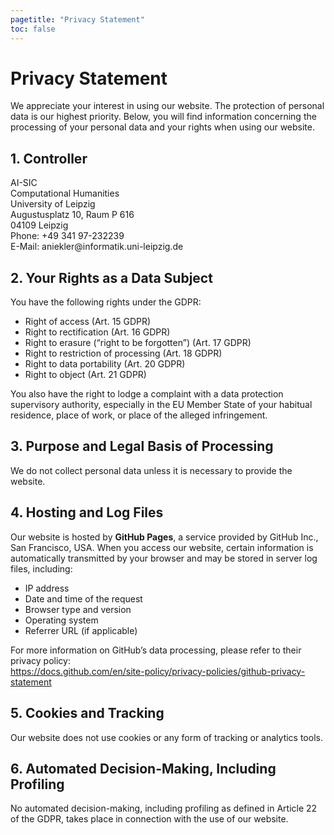 ```yaml
---
pagetitle: "Privacy Statement"
toc: false
---
```


# Privacy Statement

We appreciate your interest in using our website. The protection of personal data is our highest priority. Below, you will find information concerning the processing of your personal data and your rights when using our website.

## 1. Controller

AI-SIC <br>
Computational Humanities <br>
University of Leipzig <br>
Augustusplatz 10, Raum P 616 <br>
04109 Leipzig <br>
Phone: +49 341 97-232239 <br>
E-Mail: aniekler@informatik.uni-leipzig.de <br>

<!--

## 2. Data Protection Officer

Thomas Braatz  
Neues Augusteum  
Augustusplatz 10, Raum A218  
04109 Leipzig  
Phone: +49 341 97 - 30081  
Email: dsb@uni-leipzig.de

-->

## 2. Your Rights as a Data Subject

You have the following rights under the GDPR:

- Right of access (Art. 15 GDPR)
- Right to rectification (Art. 16 GDPR)
- Right to erasure ("right to be forgotten") (Art. 17 GDPR)
- Right to restriction of processing (Art. 18 GDPR)
- Right to data portability (Art. 20 GDPR)
- Right to object (Art. 21 GDPR)

You also have the right to lodge a complaint with a data protection supervisory authority, especially in the EU Member State of your habitual residence, place of work, or place of the alleged infringement.

## 3. Purpose and Legal Basis of Processing

We do not collect personal data unless it is necessary to provide the website.

## 4. Hosting and Log Files

Our website is hosted by **GitHub Pages**, a service provided by GitHub Inc., San Francisco, USA. When you access our website, certain information is automatically transmitted by your browser and may be stored in server log files, including:

- IP address
- Date and time of the request
- Browser type and version
- Operating system
- Referrer URL (if applicable)

For more information on GitHub’s data processing, please refer to their privacy policy:  
[https://docs.github.com/en/site-policy/privacy-policies/github-privacy-statement](https://docs.github.com/en/site-policy/privacy-policies/github-privacy-statement)

## 5. Cookies and Tracking

Our website does not use cookies or any form of tracking or analytics tools.

## 6. Automated Decision-Making, Including Profiling

No automated decision-making, including profiling as defined in Article 22 of the GDPR, takes place in connection with the use of our website.
